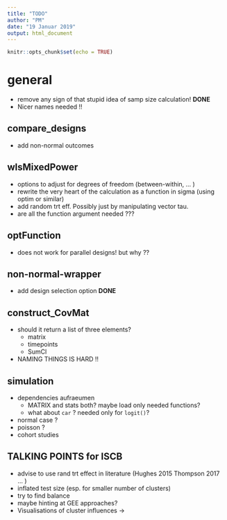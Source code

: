 ```yaml
---
title: "TODO"
author: "PM"
date: "19 Januar 2019"
output: html_document
---
```


```r
knitr::opts_chunk$set(echo = TRUE)
```

# general

* remove any sign of that stupid idea of samp size calculation! **DONE**
* Nicer names needed !!

## compare_designs

* add non-normal outcomes

## wlsMixedPower

* options to adjust for degrees of freedom (between-within, ... )
* rewrite the very heart of the calculation as a function in sigma (using optim or similar)
* add random trt eff. Possibly just by manipulating vector tau.
* are all the function argument needed ???

## optFunction

* does not work for parallel designs! but why ??

## non-normal-wrapper

* add design selection option **DONE**

## construct_CovMat

  * should it return a list of three elements?
    * matrix
    * timepoints
    * SumCl
  * NAMING THINGS IS HARD !! 

## simulation

  * dependencies aufraeumen
    * MATRIX and stats both? maybe load only needed functions?
    * what about `car` ? needed only for `logit()`?
  * normal case ? 
  * poisson ?
  * cohort studies



## TALKING POINTS for ISCB

* advise to use rand trt effect in literature (Hughes 2015 Thompson 2017 ... )
* inflated test size (esp. for smaller number of clusters)
* try to find balance 
* maybe hinting at GEE approaches?
* Visualisations of cluster influences -> 
